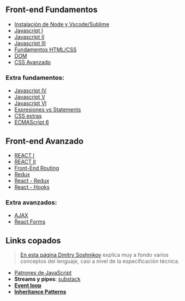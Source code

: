 ## Front-end Fundamentos

- [Instalación de Node y Vscode/Sublime](./module-1/module-1)
- [Javascript I](./module-2/module-2)
- [Javascript II](./module-3/module-3)
- [Javascript III](./module-4/module-4)
- [Fundamentos HTML/CSS](./module-5/module-5)
- [DOM](./module-6/module-6)
- [CSS Avanzado](./module-7/module-7)

### Extra fundamentos:

- [Javascript IV](./Optionals/Optional_1_Js)
- [Javascript V](./Optionals/Optional_2_Js)
- [Javascript VI](./Optionals/Optional_3_Js)
- [Expresiones vs Statements](./Optionals/Optional_4_Js)
- [CSS extras](./Optionals/Optional_5_Css)
- [ECMAScript 6](./Optionals/Optional_6_Es6)

## Front-end Avanzado

- [REACT I](./module-8/module-8)
- [REACT II](./module-9/module-9)
- [Front-End Routing](./module-10/module-10)
- [Redux](./module-11/module-11)
- [React - Redux](./module-12/module-12)
- [React - Hooks](./module-13/module-13)

### Extra avanzados:

- [AJAX](./Optionals/Optional_7_Ajax)
- [React Forms](./Optionals/Optional_8_Ract_Form)

## Links copados

> [En esta página Dmitry Soshnikov](http://dmitrysoshnikov.com/ecmascript/javascript-the-core/#this-value) explica muy a fondo varios conceptos del lenguaje, casi a nivel de la especificación técnica.

- [Patrones de JavaScript](https://addyosmani.com/resources/essentialjsdesignpatterns/book/)
- **Streams y pipes**: [substack](https://github.com/substack/stream-handbook)
- [**Event loop**](https://www.youtube.com/watch?v=8aGhZQkoFbQ)
- [**Inheritance Patterns**](http://davidshariff.com/blog/javascript-inheritance-patterns/#first-article)
